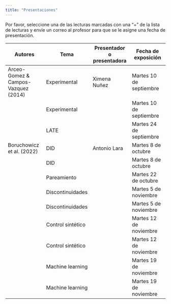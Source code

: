 ```yaml
---
title: "Presentaciones"
---
```


Por favor, seleccione una de las lecturas marcadas con una "+" de la lista de lecturas y envíe un correo al profesor para que se le asigne una fecha de presentación.

| **Autores** | **Tema** | **Presentador o presentadora** | **Fecha de exposición** |
| --- | --- | --- | --- |
| Arceo-Gomez & Campos-Vazquez (2014) | Experimental | Ximena Nuñez  | Martes 10 de septiembre |
|  | Experimental | | Martes 10 de septiembre |
|  | LATE | | Martes 24 de septiembre |
| Boruchowicz et al. (2022) | DID | Antonio Lara  | Martes 8 de octubre |
|  | DID |   | Martes 8 de octubre |
|  | Pareamiento |   | Martes 22 de octubre |
|  | Discontinuidades |   | Martes 5 de noviembre |
|  | Discontinuidades |   | Martes 5 de noviembre |
|  | Control sintético |   | Martes 12 de noviembre |
|  | Control sintético |   | Martes 12 de noviembre |
|  | Machine learning |   | Martes 19 de noviembre |
|  | Machine learning |   | Martes 19 de noviembre |
